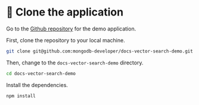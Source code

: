 # 👐 Clone the application

Go to the [Github repository](https://github.com/mongodb-developer/docs-vector-search-demo) for the demo application. 

First, clone the repository to your local machine.

```bash
git clone git@github.com:mongodb-developer/docs-vector-search-demo.git
```

Then, change to the `docs-vector-search-demo` directory.

```bash
cd docs-vector-search-demo
```

Install the dependencies.

```bash
npm install
```
